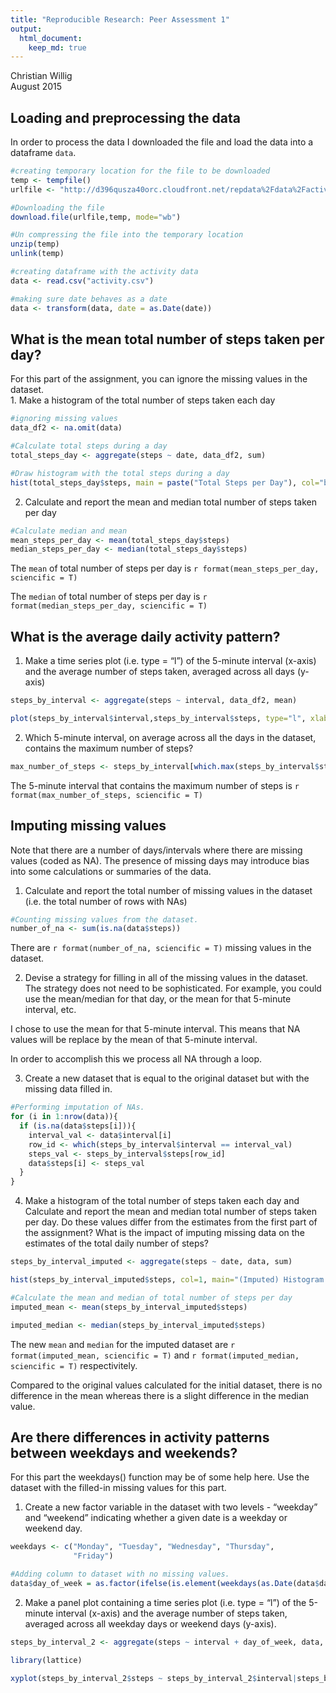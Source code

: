 ```yaml
---
title: "Reproducible Research: Peer Assessment 1"
output: 
  html_document:
    keep_md: true
---
```

Christian Willig  
August 2015

## Loading and preprocessing the data
In order to process the data I downloaded the file and load the data into a dataframe `data`.
```r
#creating temporary location for the file to be downloaded
temp <- tempfile()
urlfile <- "http://d396qusza40orc.cloudfront.net/repdata%2Fdata%2Factivity.zip"

#Downloading the file
download.file(urlfile,temp, mode="wb")

#Un compressing the file into the temporary location
unzip(temp)
unlink(temp)

#creating dataframe with the activity data
data <- read.csv("activity.csv")

#making sure date behaves as a date
data <- transform(data, date = as.Date(date))
```


## What is the mean total number of steps taken per day?
For this part of the assignment, you can ignore the missing values in the dataset.  
1. Make a histogram of the total number of steps taken each day  

```r
#ignoring missing values
data_df2 <- na.omit(data)

#Calculate total steps during a day
total_steps_day <- aggregate(steps ~ date, data_df2, sum)

#Draw histogram with the total steps during a day
hist(total_steps_day$steps, main = paste("Total Steps per Day"), col="blue", xlab="Number of Steps")

```

2. Calculate and report the mean and median total number of steps taken
per day  

```r
#Calculate median and mean
mean_steps_per_day <- mean(total_steps_day$steps)
median_steps_per_day <- median(total_steps_day$steps)

```

The `mean` of total number of steps per day is `r format(mean_steps_per_day, sciencific = T)`

The `median` of total number of steps per day is `r format(median_steps_per_day, sciencific = T)`

## What is the average daily activity pattern?
1. Make a time series plot (i.e. type = "l") of the 5-minute interval (x-axis)
and the average number of steps taken, averaged across all days (y-axis)  

```r
steps_by_interval <- aggregate(steps ~ interval, data_df2, mean)

plot(steps_by_interval$interval,steps_by_interval$steps, type="l", xlab="Interval", ylab="Number of Steps",main="Avg Number of Steps per Day by Interval")

```

2. Which 5-minute interval, on average across all the days in the dataset,
contains the maximum number of steps?  

```r
max_number_of_steps <- steps_by_interval[which.max(steps_by_interval$steps),1]

```
The 5-minute interval that contains the maximum number of steps is `r format(max_number_of_steps, sciencific = T)`

## Imputing missing values
Note that there are a number of days/intervals where there are missing values
(coded as NA). The presence of missing days may introduce bias into some
calculations or summaries of the data.  

1. Calculate and report the total number of missing values in the dataset
(i.e. the total number of rows with NAs)  

```r
#Counting missing values from the dataset.
number_of_na <- sum(is.na(data$steps))

```

There are `r format(number_of_na, sciencific = T)` missing values in the dataset.

2. Devise a strategy for filling in all of the missing values in the dataset. The
strategy does not need to be sophisticated. For example, you could use
the mean/median for that day, or the mean for that 5-minute interval, etc.  

I chose to use the mean for that 5-minute interval. This means that NA values will be replace by the mean of that 5-minute interval.

In order to accomplish this we process all NA through a loop.

3. Create a new dataset that is equal to the original dataset but with the
missing data filled in. 

```r
#Performing imputation of NAs.
for (i in 1:nrow(data)){
  if (is.na(data$steps[i])){
    interval_val <- data$interval[i]
    row_id <- which(steps_by_interval$interval == interval_val)
    steps_val <- steps_by_interval$steps[row_id]
    data$steps[i] <- steps_val
  }
}

```


4. Make a histogram of the total number of steps taken each day and Calculate
and report the mean and median total number of steps taken per day. Do
these values differ from the estimates from the first part of the assignment?
What is the impact of imputing missing data on the estimates of the total
daily number of steps?  

```r
steps_by_interval_imputed <- aggregate(steps ~ date, data, sum)

hist(steps_by_interval_imputed$steps, col=1, main="(Imputed) Histogram of total number of steps per day", xlab="Total number of steps in a day")

#Calculate the mean and median of total number of steps per day
imputed_mean <- mean(steps_by_interval_imputed$steps)

imputed_median <- median(steps_by_interval_imputed$steps)
```

The new `mean` and `median` for the imputed dataset are `r format(imputed_mean, sciencific = T)` and `r format(imputed_median, sciencific = T)` respectivitely.

Compared to the original values calculated for the initial dataset, there is no difference in the mean whereas there is a slight difference in the median value.


## Are there differences in activity patterns between weekdays and weekends?

For this part the weekdays() function may be of some help here. Use the dataset with the filled-in missing values for this part.

1. Create a new factor variable in the dataset with two levels - "weekday" and "weekend" indicating whether a given date is a weekday or weekend day.  

```r
weekdays <- c("Monday", "Tuesday", "Wednesday", "Thursday", 
              "Friday")

#Adding column to dataset with no missing values.
data$day_of_week = as.factor(ifelse(is.element(weekdays(as.Date(data$date)),weekdays), "Weekday", "Weekend"))

```

2. Make a panel plot containing a time series plot (i.e. type = "l") of the 5-minute interval (x-axis) and the average number of steps taken, averaged across all weekday days or weekend days (y-axis).  

```r
steps_by_interval_2 <- aggregate(steps ~ interval + day_of_week, data, mean)

library(lattice)

xyplot(steps_by_interval_2$steps ~ steps_by_interval_2$interval|steps_by_interval_2$day_of_week, main="Avg Steps per Day by Interval",xlab="Intervals", ylab="Steps",layout=c(1,2), type="l")

```

